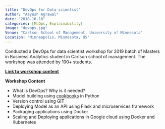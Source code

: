 ```yaml
---
title: "DevOps for Data scientist"
author: "Aayush Agrawal"
date: "2018-10-18"
categories: [MLOps, Explainability]
image: "devops.jpg"
Venue: "Carlson School of Management, University of Minnesota"
Location: "Minneapolis, Minnesota, US"
---
```


Conducted a DevOps for data scientist workshop for 2019 batch of Masters in Business Analytics student in Carlson school of management. The workshop was attended by 100+ students.

**[Link to workshop content](https://github.com/aayushmnit/msba_devops_workshop)**

**Workshop Content**

* What is DevOps? Why is it needed?
* Model building using [cookbooks](https://github.com/aayushmnit/cookbook) in Python
* Version control using GIT
* Deploying Model as an API using Flask and microservices framework
* Packaging applications using Docker
* Scaling and Deploying applications in Google cloud using Docker and Kubernetes